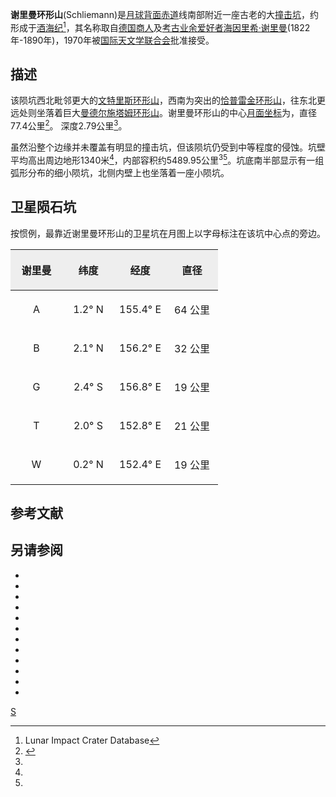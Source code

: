 {{lunar crater data|
 image=Schliemann crater 1116 med.jpg|240px|
 caption=[[月球轨道器1号|月球轨道器1号]]拍摄的图像|
 latitude=1.99|
 N_or_S=S|
 longitude=155.12|
 E_or_W=E|
 diameter=77.4公里|
 depth=2.79公里|
 colong=206|
 eponym=[[海因里希·施里曼|海因里希·谢里曼]]}}

'''谢里曼环形山'''(Schliemann)是[[月球背面|月球背面]][[赤道|赤道]]线南部附近一座古老的大[[撞击坑|撞击坑]]，约形成于[[酒海纪|酒海纪]]<ref name=LICD>Lunar Impact Crater Database</ref>，其名称取自[[德国|德国]][[商人|商人]]及[[考古|考古]][[业余爱好者|业余爱好者]][[海因里希·施里曼|海因里希·谢里曼]](1822年-1890年)，1970年被[[国际天文学联合会|国际天文学联合会]]批准接受。

==描述==
该陨坑西北毗邻更大的[[文特里斯环形山|文特里斯环形山]]，西南为突出的[[恰普雷金环形山|恰普雷金环形山]]，往东北更远处则坐落着巨大[[曼德尔施塔姆环形山|曼德尔施塔姆环形山]]。谢里曼环形山的中心[[月面坐标|月面坐标]]为{{Coord|1.99|N|155.12|W|globe:Moon|nogoogle=1|noosm=1}}，直径77.4公里<ref name="IAU">{{Cite web |url=http://planetarynames.wr.usgs.gov/Feature/1143 |title=Directory of the International Astronomical Union |accessdate=2016-07-09 |archive-date=2014-12-05 |archive-url=https://archive.is/20141205150655/http://planetarynames.wr.usgs.gov/Feature/1143 |dead-url=no }}</ref>。
深度2.79公里<ref name="LICD"/>。

虽然沿整个边缘并未覆盖有明显的撞击坑，但该陨坑仍受到中等程度的侵蚀。坑壁平均高出周边地形1340米<ref name="LICD"/>，内部容积约5489.95公里<sup>3</sup><ref name="LICD"/>。坑底南半部显示有一组弧形分布的细小陨坑，北侧内壁上也坐落着一座小陨坑。

==卫星陨石坑==
按惯例，最靠近谢里曼环形山的卫星坑在月图上以字母标注在该坑中心点的旁边。

{| class="wikitable"
!width="25%" style="background:#eeeeee;" |谢里曼 
!width="25%" style="background:#eeeeee;" |纬度
!width="25%" style="background:#eeeeee;" |经度
!width="25%" style="background:#eeeeee;" |直径
|-
|align="center"|A
|align="center"|1.2° N
|align="center"|155.4° E
|align="center"|64 公里
|-
|align="center"|B
|align="center"|2.1° N
|align="center"|156.2° E
|align="center"|32 公里
|-
|align="center"|G
|align="center"|2.4° S
|align="center"|156.8° E
|align="center"|19 公里
|-
|align="center"|T
|align="center"|2.0° S
|align="center"|152.8° E
|align="center"|21 公里
|-
|align="center"|W
|align="center"|0.2° N
|align="center"|152.4° E
|align="center"|19 公里
|}

== 参考文献 ==
{{Reflist}}

==另请参阅==
{{refbegin}}
* {{cite book
  | last1 = Andersson
  | first1 = L. E.
  | last2 = Whitaker
  | first2 = E. A.
  | authorlink2 = Ewen Whitaker
  | date = 1982
  | title = [[NASA|NASA]] Catalogue of Lunar Nomenclature
  | publisher = NASA RP-1097
  | ref = harv
  }}
* {{cite web
  | last = Blue
  | first = Jennifer
  | date = July 25, 2007
  | title = Gazetteer of Planetary Nomenclature
  | publisher = [[United_States_Geological_Survey|USGS]]
  | url = http://planetarynames.wr.usgs.gov/
  | accessdate = 2007-08-05
  | ref = harv
  | archive-date = 2015-05-26
  | archive-url = https://web.archive.org/web/20150526164842/http://planetarynames.wr.usgs.gov/
  | dead-url = no
  }}
* {{cite book
  | last1 = Bussey
  | first1 = B.
  | authorlink1 = Ben Bussey
  | last2 = Spudis
  | first2 = P.
  | authorlink2 = Paul Spudis
  | date = 2004
  | title = The Clementine Atlas of the Moon
  | publisher = Cambridge University Press
  | location = New York
  | isbn = 978-0-521-81528-4
  | ref = harv
  }}
* {{cite book
  | last1 = Cocks
  | first1 = Elijah E.
  | last2 = Cocks
  | first2 = Josiah C.
  | date = 1995
  | title = Who's Who on the Moon: A Biographical Dictionary of Lunar Nomenclature
  | url = https://archive.org/details/isbn_9780936389271
  | publisher = Tudor Publishers
  | isbn = 978-0-936389-27-1
  | ref = harv
  }}
* {{cite web
  | last = McDowell
  | first = Jonathan
  | date = July 15, 2007
  | url = http://host.planet4589.org/astro/lunar/
  | title = Lunar Nomenclature
  | publisher = Jonathan's Space Report
  | accessdate = 2007-10-24
  | ref = harv
  | archive-date = 2015-01-12
  | archive-url = https://web.archive.org/web/20150112233439/http://host.planet4589.org/astro/lunar/
  | dead-url = no
  }}
* {{cite journal| last1 = Menzel| first1 = D. H.| last2 = Minnaert| first2 = M.| last3 = Levin| first3 = B.| last4 = Dollfus| first4 = A.| last5 = Bell| first5 = B.| title = Report on Lunar Nomenclature by the Working Group of Commission 17 of the IAU| doi = 10.1007/BF00171763| journal = Space Science Reviews| volume = 12| issue = 2| pages = 136–186| date = 1971| bibcode = 1971SSRv...12..136M| ref = harv}}
* {{cite book
  | first = Patrick
  | last = Moore
  | authorlink = Patrick Moore
  | date = 2001
  | title = On the Moon
  | url = https://archive.org/details/patrickmooreonmo00patr
  | publisher = Sterling Publishing Co.
  | isbn = 978-0-304-35469-6
  | ref = harv
  }}
* {{cite book
  | first = Fred W.
  | last = Price
  | date = 1988
  | title = The Moon Observer's Handbook
  | publisher = Cambridge University Press
  | isbn = 978-0-521-33500-3
  | ref = harv
  }}
* {{cite book
  | last = Rükl
  | first = Antonín
  | authorlink = Antonín Rükl
  | date = 1990
  | title = Atlas of the Moon
  | publisher = Kalmbach Books
  | isbn = 978-0-913135-17-4
  | ref = harv
  }}
* {{cite book
  | last = Webb
  | first = Rev. T. W.
  | authorlink = Thomas William Webb
  | date = 1962
  | title = Celestial Objects for Common Telescopes
  | url = https://archive.org/details/celestialobjects00webb
  | edition = 6th revised
  | publisher = Dover
  | isbn = 978-0-486-20917-3
  | ref = harv
  }}
* {{cite book
  | first = Ewen A.
  | last = Whitaker
  | authorlink = Ewen Whitaker
  | date = 1999
  | title = Mapping and Naming the Moon
  | publisher = Cambridge University Press
  | isbn = 978-0-521-62248-6
  | ref = harv
  }}
* {{cite book
  | first = Peter T.
  | last = Wlasuk
  | date = 2000
  | title = Observing the Moon
  | publisher = Springer
  | isbn = 978-1-85233-193-1
  | ref = harv
 }}
{{refend}}

[[Category:月球环形山|S]]
{{月球環形山 (R-S)}}